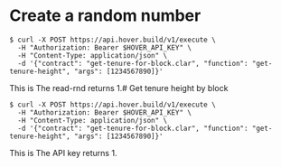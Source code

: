 # Create a random number

```terminal
$ curl -X POST https://api.hover.build/v1/execute \
  -H "Authorization: Bearer $HOVER_API_KEY" \
  -H "Content-Type: application/json" \
  -d '{"contract": "get-tenure-for-block.clar", "function": "get-tenure-height", "args": [1234567890]}'
```

This is The <HoverLink href="hover:random">read-rnd</HoverLink> returns 1.# Get tenure height by block

```terminal
$ curl -X POST https://api.hover.build/v1/execute \
  -H "Authorization: Bearer $HOVER_API_KEY" \
  -H "Content-Type: application/json" \
  -d '{"contract": "get-tenure-for-block.clar", "function": "get-tenure-height", "args": [1234567890]}'
```

This is The <HoverLink href="hover:api-key">API key</HoverLink> returns 1.
